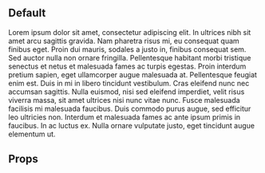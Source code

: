 
<Meta title="Core|Molecules/CapturePDFButton" />

## Default

<Preview mdxSource="<CapturePDFButton />">
  <Story name="default" decorators={[withKnobs]}>
    <div style={{width: '100%'}}>
      Lorem ipsum dolor sit amet, consectetur adipiscing elit. In ultrices nibh sit amet arcu sagittis gravida. Nam pharetra risus mi, eu consequat quam finibus eget. Proin dui mauris, sodales a justo in, finibus consequat sem. Sed auctor nulla non ornare fringilla. Pellentesque habitant morbi tristique senectus et netus et malesuada fames ac turpis egestas. Proin interdum pretium sapien, eget ullamcorper augue malesuada at. Pellentesque feugiat enim est. Duis in mi in libero tincidunt vestibulum. Cras eleifend nunc nec accumsan sagittis. Nulla euismod, nisi sed eleifend imperdiet, velit risus viverra massa, sit amet ultrices nisi nunc vitae nunc. Fusce malesuada facilisis mi malesuada faucibus. Duis commodo purus augue, sed efficitur leo ultricies non. Interdum et malesuada fames ac ante ipsum primis in faucibus. In ac luctus ex. Nulla ornare vulputate justo, eget tincidunt augue elementum ut.
    <CapturePDFButton 
      height="45px"
      background="#00708D" 
      fontColor="white"
      useWindowPrint={boolean('Use window.print():', true)}
      noPrintClass={text('Class name for hidden elements', 'no-print')} />
    </div>
  </Story>
</Preview>

## Props

<Props of={CapturePDFButton} />
